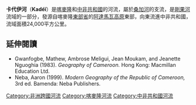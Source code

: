 {{Expand|time=2016-04-18T10:54:32+00:00}}
'''卡代伊河'''（'''Kadéï'''）是[[喀麥隆|喀麥隆]]和[[中非共和國|中非共和國]]的河流，屬於[[桑加河|桑加河]]的支流，是[[剛果河|剛果河]]流域的一部分，發源自喀麥隆[[東部省_(喀麥隆)|東部省]]的[[阿達馬瓦高原|阿達馬瓦高原]]東部，向東流進中非共和國，流域面積24,000平方公里。

==延伸閱讀==
* Gwanfogbe, Mathew, Ambrose Meligui, Jean Moukam, and Jeanette Nguoghia (1983). ''Geography of Cameroon.'' Hong Kong: Macmillan Education Ltd.
* Neba, Aaron (1999). ''Modern Geography of the Republic of Cameroon,'' 3rd ed. Bamenda: Neba Publishers.

{{Cameroon-stub}}
{{CentralAfricanRepublic-stub}}
{{喀麥隆河流}}
{{中非共和國河流}}
{{DEFAULTSORT:Kadéï}}
[[Category:非洲跨國河流|Category:非洲跨國河流]]
[[Category:喀麥隆河流|Category:喀麥隆河流]]
[[Category:中非共和國河流|Category:中非共和國河流]]